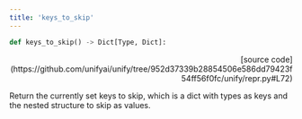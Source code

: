 ```yaml
---
title: 'keys_to_skip'
---
```


```python
def keys_to_skip() -> Dict[Type, Dict]:
```

<p align="right">[source code](https://github.com/unifyai/unify/tree/952d37339b28854506e586dd79423f54ff56f0fc/unify/repr.py#L72)</p>

Return the currently set keys to skip, which is a dict with types as keys and the
nested structure to skip as values.